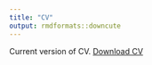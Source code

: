 ```yaml
---
title: "CV"
output: rmdformats::downcute
---
```

Current version of CV. 
<a href="CV.pdf#" class="download" title="Download CV as PDF">Download CV</a>			


